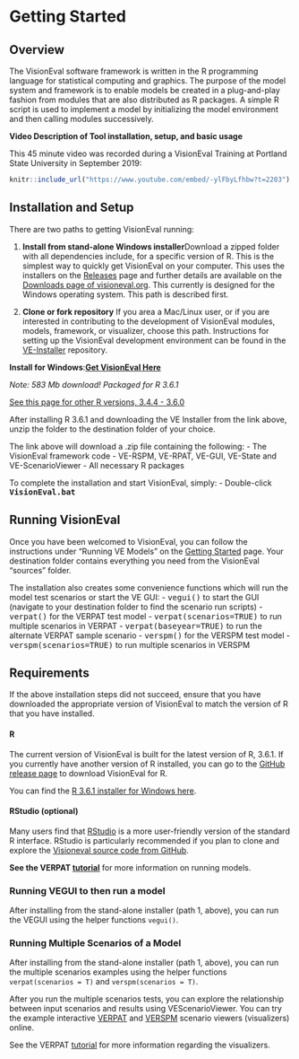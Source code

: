 # Getting Started {-} 

## Overview {-}

The VisionEval software framework is written in the R programming language for statistical computing and graphics.  The purpose of the model system and framework is to enable models be created in a plug-and-play fashion from modules that are also distributed as R packages. A simple R script is used to implement a model by initializing the model environment and then calling modules successively.

**Video Description of Tool installation, setup, and basic usage**

This 45 minute video was recorded during a VisionEval Training at Portland State University in September 
2019:

```r
knitr::include_url("https://www.youtube.com/embed/-ylFbyLfhbw?t=2203")
```

## Installation and Setup {-}

There are two paths to getting VisionEval running:

1. **Install from stand-alone Windows installer**Download a zipped folder with all dependencies include, for a specific version of R. This is the simplest way to quickly get VisionEval on your computer. This uses the installers on the [Releases](https://github.com/VisionEval/VisionEval/releases) page and further details are available on the [Downloads page of visioneval.org](https://visioneval.org/category/download.html). This currently is designed for the Windows operating system. This path is described first.

2. **Clone or fork repository** If you area a Mac/Linux user, or if you are interested in contributing to the development of VisionEval modules, models, framework, or visualizer, choose this path.   Instructions for setting up the VisionEval development environment can be found in the <a target="_blank" href="https://github.com/VisionEval/VE-Installer">VE-Installer</a> repository.

**Install for Windows**:**[Get VisionEval Here](https://github.com/VisionEval/VisionEval/releases/download/v1.0.0/VE-installer-Windows-R3.6.1.2019-07-15.zip)**

*Note: 583 Mb download! Packaged for R 3.6.1*

[See this page for other R versions, 3.4.4 - 3.6.0](https://github.com/VisionEval/VisionEval/releases/tag/v1.0.0)

After installing R 3.6.1 and downloading the VE Installer from the link above, unzip the folder to the destination folder of your choice.

The link above will download a .zip file containing the following:
 - The VisionEval framework code
 - VE-RSPM, VE-RPAT, VE-GUI, VE-State and VE-ScenarioViewer 
 - All necessary R packages

To complete the installation and start VisionEval, simply:
   - Double-click **<tt>VisionEval.bat</tt>**

## Running VisionEval {-}

Once you have been welcomed to VisionEval, you can follow the instructions under "Running VE Models" on the
<a href="https://github.com/VisionEval/VisionEval/wiki/Getting-Started">Getting Started</a> page.
Your destination folder contains everything you need from the VisionEval "sources" folder.

The installation also creates some convenience functions which will run the model test scenarios or start the VE GUI:
 - <tt>vegui()</tt> to start the GUI (navigate to your destination folder to find the scenario run scripts)
 - <tt>verpat()</tt> for the VERPAT test model
 - <tt>verpat(scenarios=TRUE)</tt> to run multiple scenarios in VERPAT
 - <tt>verpat(baseyear=TRUE)</tt> to run the alternate VERPAT sample scenario
 - <tt>verspm()</tt> for the VERSPM test model
 - <tt>verspm(scenarios=TRUE)</tt> to run multiple scenarios in VERSPM

## Requirements {-}

If the above installation steps did not succeed, ensure that you have downloaded the appropriate version of VisionEval to match the version of R that you have installed.

#### R {-}
The current version of VisionEval is built for the latest version of R, 3.6.1.  If you currently have another version of R installed, you can go to the [GitHub release page](https://github.com/VisionEval/VisionEval/releases) to download VisionEval for R. 

You can find the <a
href="https://cran.r-project.org/bin/windows/base/" target="_blank">R 3.6.1 installer for Windows here</a>.

#### RStudio (optional) {-}
Many users find that <a href="https://www.rstudio.com/products/rstudio/#Desktop" target="_blank">RStudio</a> is a more user-friendly version of the
standard R interface.  RStudio is particularly recommended if you plan to clone and explore the
<a target="_blank" href="https://github.com/VisionEval/VE-Installer">Visioneval source code from GitHub</a>.

**See the VERPAT [tutorial](https://github.com/visioneval/VisionEval/wiki/VERPAT-Tutorial-Running-the-Model)** for more information on running models.

### Running VEGUI to then run a model {-}

After installing from the stand-alone installer (path 1, above), you can run the VEGUI using the helper functions `vegui()`.

### Running Multiple Scenarios of a Model {-}

After installing from the stand-alone installer (path 1, above), you can run the multiple scenarios examples using the helper functions `verpat(scenarios = T)` and `verspm(scenarios = T)`.

After you run the multiple scenarios tests, you can explore the relationship between input scenarios and results using VEScenarioViewer.  You can try the example interactive [VERPAT](http://htmlpreview.github.io/?https://github.com/VisionEval/VisionEval/blob/master/sources/VEScenarioViewer/verpat.html) and [VERSPM](http://htmlpreview.github.io/?https://github.com/VisionEval/VisionEval/blob/master/sources/VEScenarioViewer/verspm.html) scenario viewers (visualizers) online.

See the VERPAT [tutorial](https://github.com/visioneval/VisionEval/wiki/VERPAT-Tutorial-Multiple-Scenarios) for more information regarding the visualizers.
